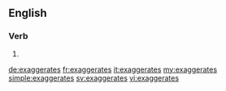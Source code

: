 ==English==

===Verb===
{{head|en}}

# {{en-third-person singular of|exaggerate}}

[[de:exaggerates]]
[[fr:exaggerates]]
[[it:exaggerates]]
[[my:exaggerates]]
[[simple:exaggerates]]
[[sv:exaggerates]]
[[vi:exaggerates]]